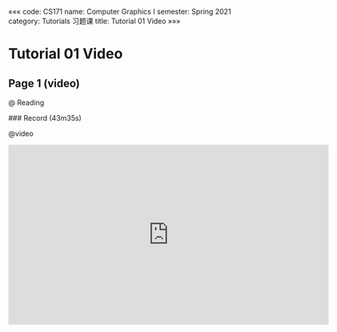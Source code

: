«««
code: CS171
name: Computer Graphics I
semester: Spring 2021
category: Tutorials 习题课
title: Tutorial 01 Video
»»»

# Tutorial 01 Video

## Page 1 (video)

@ Reading

<div class="markdown-body">
### Record (43m35s)
</div>

@video

<iframe src="https://watchsb.com/e/vc1vmv0g3nbg.html" frameborder=0 marginwidth=0 marginheight=0 scrolling=no width=640 height=360 allowfullscreen></iframe>


